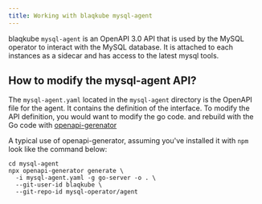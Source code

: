 ```yaml
---
title: Working with blaqkube mysql-agent
---
```


blaqkube `mysql-agent` is an OpenAPI 3.0 API that is used by the MySQL operator
to interact with the MySQL database. It is attached to each instances as a
sidecar and has access to the latest mysql tools.

## How to modify the mysql-agent API?

The `mysql-agent.yaml` located in the `mysql-agent` directory is the OpenAPI
file for the agent. It contains the definition of the interface. To modify the API definition,
you would want to modify the go code. 
and rebuild with the Go code with
[openapi-gerenator](https://openapi-generator.tech/)

A typical use of openapi-generator, assuming you've installed it with `npm`
look like the command below:

```shell
cd mysql-agent
npx openapi-generator generate \
  -i mysql-agent.yaml -g go-server -o . \
  --git-user-id blaqkube \
  --git-repo-id mysql-operator/agent
```

